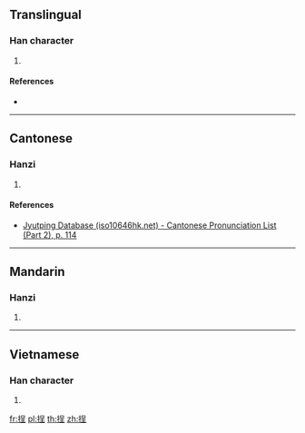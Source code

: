 ==Translingual==

===Han character===
{{Han char|rn=64|rad=手|as=07|sn=10|four=|canj=QRHG,QRMG|ids=⿰扌呈}}

# {{defn|Han|sort=手07}}

====References====
* {{Han ref|kx=0431.290|dkj=12094|dj=0781.040|hdz=31883.020|uh=6330|ud=25392}}

----

==Cantonese==

===Hanzi===
{{yue-hanzi|jyut=[[caang4]]|y=chaang4}}

# {{defn|lang=yue|sort=手07}}

====References====
* [http://www.iso10646hk.net/jp/document/download.jsp Jyutping Database (iso10646hk.net) - Cantonese Pronunciation List (Part 2), p. 114]

----

==Mandarin==

===Hanzi===
{{cmn-hanzi|pin=[[chéng]] ([[cheng2]]), [[qiān]] ([[qian1]])|wg=ch'eng<sup>2</sup>, ch'ien<sup>1</sup>}}

# {{defn|lang=cmn|sort=手07}}

----

==Vietnamese==

===Han character===
{{vi-hantu|dềnh|rs=手07}}

# {{defn|lang=vi|sort=手07}}

[[fr:挰]]
[[pl:挰]]
[[th:挰]]
[[zh:挰]]